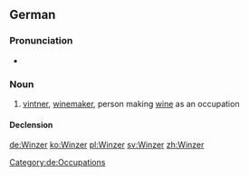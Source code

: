 ==German==
{{slim-wikipedia|lang=de}}

===Pronunciation===
* {{IPA|/ˈvɪntsɐ/|lang=de}}

===Noun===
{{de-noun|m|Winzers|Winzer|f=Winzerin}}

# [[vintner]], [[winemaker]], person making [[wine]] as an occupation

====Declension====
{{de-noun-m|s}}

[[Category:de:Occupations]]

[[de:Winzer]]
[[ko:Winzer]]
[[pl:Winzer]]
[[sv:Winzer]]
[[zh:Winzer]]
